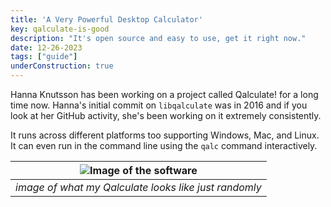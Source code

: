 ```yaml
---
title: 'A Very Powerful Desktop Calculator'
key: qalculate-is-good
description: "It's open source and easy to use, get it right now."
date: 12-26-2023
tags: ["guide"]
underConstruction: true
---
```



<Ext href="https://github.com/hanna-kn">Hanna Knutsson</Ext> has been working on a project
called <Ext href="https://qalculate.github.io/">Qalculate!</Ext> for a long time now. Hanna's
<Ext href="https://github.com/Qalculate/libqalculate/commit/ed39e97b687f629b5129f5dd675e4d7d26df3c49">initial commit</Ext>
on `libqalculate` was in 2016 and if you look at her GitHub activity, she's been working on it extremely consistently.

It runs across different platforms too supporting Windows, Mac, and Linux. It can even run in the command line using the `qalc`
command interactively.

| <Image src={previewImage} alt="Image of the software" /> |
|:-:|
| *image of what my Qalculate looks like just randomly* |
